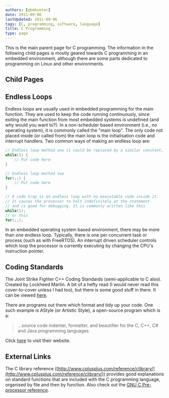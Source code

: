 ```yaml
---
authors: [gbmhunter]
date: 2011-09-06
lastUpdated: 2011-09-06
tags: [C, programming, software, language]
title: C Programming
type: page
---
```


This is the main parent page for C programming. The information in the following child pages is mostly geared towards C programming in an embedded environment, although there are some parts dedicated to programming on Linux and other environments.

## Child Pages

<ChildPages />

## Endless Loops

Endless loops are usually used in embedded programming for the main function. They are used to keep the code running continuously, since exiting the main function from most embedded systems is undefined (and why would you want to?). In a non-scheduler based environment (i.e., no operating system), it is commonly called the "main loop". The only code not placed inside (or called from) the main loop is the initialisation code and interrupt handlers. Two common ways of making an endless loop are:

```c
// Endless loop method one (1 could be replaced by a similar constant, such as true)
while(1) {
    // Put code here
}

// Endless loop method two
for(;;) {
    // Put code here
}

// A code trap is an endless loop with no executable code inside it.
// It causes the processor to halt indefinitely at the statement
// and is good for debugging. It is commonly written like this
while(1);
// or this
for(;;);
```

In an embedded operating system based environment, there may be more than one endless loop. Typically, there is one per concurrent task or process (such as with FreeRTOS). An interrupt driven scheduler controls which loop the processor is currently executing by changing the CPU's instruction pointer.

## Coding Standards

The Joint Strike Fighter C++ Coding Standards (semi-applicable to C also). Created by Lockheed Martin. A bit of a hefty read (I would never read this cover-to-cover unless I had too), but there is some good stuff in there. It can be viewed [here](/misc/c/lockheed-martin-joint-strike-fighter-air-vehicle-cpp-coding-standards.pdf).

There are programs out there which format and tidy up your code. One such example is AStyle (or Artistic Style), a open-source program which is a:

<blockquote>...source code indenter, formatter, and beautifier for the C, C++, C# and Java programming languages</blockquote>

Click [here](http://astyle.sourceforge.net/) to visit their website.

## External Links

The C library reference ([http://www.cplusplus.com/reference/clibrary/](http://www.cplusplus.com/reference/clibrary/)) provides good explanations on standard functions that are included with the C programming language, organised by file and then by function. Also check out the [GNU C Pre-processor reference](http://gcc.gnu.org/onlinedocs/cpp.pdf).
